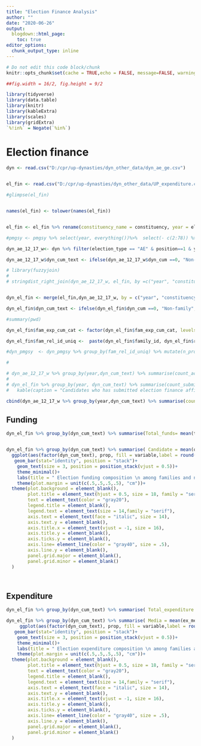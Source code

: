 ```yaml
---
title: "Election Finance Analysis"
author: ""
date: "2020-06-26"
output:
  blogdown::html_page:
    toc: true
editor_options: 
  chunk_output_type: inline
---
```


```r
# Do not edit this code block/chunk
knitr::opts_chunk$set(cache = TRUE,echo = FALSE, message=FALSE, warning = FALSE)

##fig.width = 16/2, fig.height = 9/2

library(tidyverse)
library(data.table)
library(knitr)
library(kableExtra)
library(scales)
library(gridExtra)
`%!in%` = Negate(`%in%`)
```


# Election finance

```r


dyn <- read.csv("D:/cpr/up-dynasties/dyn_other_data/dyn_ae_ge.csv")


el_fin <- read.csv("D:/cpr/up-dynasties/dyn_other_data/UP_expenditure.csv", stringsAsFactors = FALSE)

#glimpse(el_fin)


names(el_fin) <- tolower(names(el_fin))


el_fin <- el_fin %>% rename(constituency_name = constituency, year = election.year)

#pmgsy <- pmgsy %>% select(year, everything())%>%  select(- c(2:78)) %>% rename(constituency_no = `pc no`) %>% filter(year != 2014)

dyn_ae_12_17_w<- dyn %>% filter(election_type == "AE" & position==1 & year %in% c(2012,2017))

dyn_ae_12_17_w$dyn_cum_text <- ifelse(dyn_ae_12_17_w$dyn_cum ==0, "Non-family","Family")

# library(fuzzyjoin)
# 
# stringdist_right_join(dyn_ae_12_17_w, el_fin, by =c("year", "constituency_name"), distance_col = NULL)


dyn_el_fin <- merge(el_fin,dyn_ae_12_17_w, by = c("year", "constituency_no"))

dyn_el_fin$dyn_cum_text <- ifelse(dyn_el_fin$dyn_cum ==0, "Non-family","Family")

#summary(pwd)

dyn_el_fin$fam_exp_cum_cat <- factor(dyn_el_fin$fam_exp_cum_cat, levels=c("[0,1)","[1,6)","[6,11)","[11,21)","[21,Inf]"))#names(dyn_pmgsy) <- make.unique(names(dyn_pmgsy))

dyn_el_fin$fam_rel_id_uniq <-  paste(dyn_el_fin$family_id, dyn_el_fin$rel_id_uniq,sep = "")

#dyn_pmgsy  <- dyn_pmgsy %>% group_by(fam_rel_id_uniq) %>% mutate(n_proj_ind = n())

```





```r
#

# dyn_ae_12_17_w %>% group_by(year,dyn_cum_text) %>% summarise(count_actual = n()) %>% kable(caption = "Actual distribution of families and non-families", col.names = c("Year", "Politician's identity", "Count")) %>% kable_styling(bootstrap_options = "striped")
# 
# dyn_el_fin %>% group_by(year, dyn_cum_text) %>% summarise(count_submitted = n()) %>% 
#   kable(caption = "Candidates who has submitted election finance affidavit", col.names = c("Year", "Politician's identity", "Count")) %>% kable_styling(bootstrap_options = "striped")

cbind(dyn_ae_12_17_w %>% group_by(year,dyn_cum_text) %>% summarise(count_actual = n()),dyn_el_fin %>% group_by(year, dyn_cum_text) %>% summarise(count_submitted = n())) %>% select(year, dyn_cum_text, count_actual, count_submitted) %>% mutate(prop = count_submitted/count_actual) %>% kable(caption = "Summary table of  election finance affidavit submission", col.names = c("Year", "Politician's identity","Count true", "Count submitted", "Proportion")) %>% kable_styling(bootstrap_options = "striped")

```


## Funding


```r


dyn_el_fin %>% group_by(dyn_cum_text) %>% summarise(Total_funds= mean(tot_fund), Candidate = mean(own), Party = mean(party_office), donations = mean(donations)) %>%  kable(caption = "Election Funding - Averages", col.names = c( "Politician's identity", "Total fund", "Candidate", "Party", "Donations"), digits = 0) %>% kable_styling(bootstrap_options = "striped")



```

```r

dyn_el_fin %>% group_by(dyn_cum_text) %>% summarise( Candidate = mean(own), Party = mean(party_office), Donations = mean(donations)) %>% melt(id = 1:1, measure = 2:4) %>% group_by(dyn_cum_text) %>% mutate(sum = sum(value), prop = value/sum) %>% select(dyn_cum_text, variable, prop) %>% 
  ggplot(aes(factor(dyn_cum_text), prop, fill = variable,label = round(prop,1)))+
   geom_bar(stat="identity", position = "stack")+
    geom_text(size = 3, position = position_stack(vjust = 0.5))+ 
    theme_minimal()+
    labs(title = " Election funding composition \n among families and non-families ",x = "", y = "Proportion", fill = "Type of work") +
    theme(plot.margin = unit(c(.5,.5,.5,.5), "cm"))+
  theme(plot.background = element_blank(),
        plot.title = element_text(hjust = 0.5, size = 18, family = "serif"), 
        text = element_text(color = "gray20"),
        legend.title = element_blank(),
        legend.text = element_text(size = 14,family = "serif"),
        axis.text = element_text(face = "italic", size = 14),
        axis.text.y = element_blank(),
        axis.title.x = element_text(vjust = -1, size = 16),
        axis.title.y = element_blank(),
        axis.ticks.y = element_blank(),
        axis.line= element_line(color = "gray40", size = .5),
        axis.line.y = element_blank(),
        panel.grid.major = element_blank(),
        panel.grid.minor = element_blank()
  ) 




```



## Expenditure

```r

dyn_el_fin %>% group_by(dyn_cum_text) %>% summarise( Total_expenditure = mean(toal_expense), Media = mean(ex_media), Vehicles = mean(ex_vehicles), Materials = mean(ex_materials), Meetings = mean(ex_meetings), Campaigns = mean(ex_campaign), Misc = mean(ex_misc)) %>% kable(caption = "Election Expenditure - Averages", col.names = c( "Politician's identity", "Total Expenditure",  "Media","Vehicles","Materials", "Meetings","Campaigns", "Miscellanious"), digits = 0) %>% kable_styling(bootstrap_options = "striped")

```



```r
dyn_el_fin %>% group_by(dyn_cum_text) %>% summarise( Media = mean(ex_media), Vehicles = mean(ex_vehicles), Materials = mean(ex_materials), Meetings = mean(ex_meetings), Campaigns = mean(ex_campaign), Misc = mean(ex_misc)) %>% melt(id = 1:1, measure = 2:7) %>% group_by(dyn_cum_text) %>% mutate(sum = sum(value), prop = value/sum) %>% select(dyn_cum_text, variable, prop) %>% 
     ggplot(aes(factor(dyn_cum_text), prop, fill = variable,label = round(prop,2)))+
   geom_bar(stat="identity", position = "stack")+
    geom_text(size = 3, position = position_stack(vjust = 0.5))+ 
    theme_minimal()+
    labs(title = " Election expenditure composition \n among families and non-families ",x = "", y = "Proportion", fill = "Type of work") +
    theme(plot.margin = unit(c(.5,.5,.5,.5), "cm"))+
  theme(plot.background = element_blank(),
        plot.title = element_text(hjust = 0.5, size = 18, family = "serif"), 
        text = element_text(color = "gray20"),
        legend.title = element_blank(),
        legend.text = element_text(size = 14,family = "serif"),
        axis.text = element_text(face = "italic", size = 14),
        axis.text.y = element_blank(),
        axis.title.x = element_text(vjust = -1, size = 16),
        axis.title.y = element_blank(),
        axis.ticks.y = element_blank(),
        axis.line= element_line(color = "gray40", size = .5),
        axis.line.y = element_blank(),
        panel.grid.major = element_blank(),
        panel.grid.minor = element_blank()
  ) 
```




